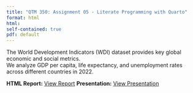 ```yaml
---
title: "QTM 350: Assignment 05 - Literate Programming with Quarto"
format: html
html: 
self-contained: true 
pdf: default
---
```



The World Development Indicators (WDI) dataset provides key global economic and social metrics.  
We analyze GDP per capita, life expectancy, and unemployment rates across different countries in 2022.

**HTML Report:** [View Report](docs/assignment05_report.html)
**Presentation:** [View Presentation](docs/docs/presentation.html)